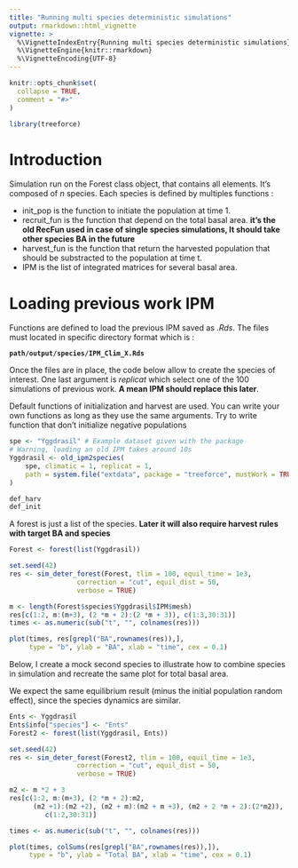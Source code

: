 ```yaml
---
title: "Running multi species deterministic simulations"
output: rmarkdown::html_vignette
vignette: >
  %\VignetteIndexEntry{Running multi species deterministic simulations}
  %\VignetteEngine{knitr::rmarkdown}
  %\VignetteEncoding{UTF-8}
---
```


```r
knitr::opts_chunk$set(
  collapse = TRUE,
  comment = "#>"
)
```

```r
library(treeforce)
```

# Introduction

Simulation run on the Forest class object, that contains all elements. It's composed of *n* species. Each species is defined by multiples functions :

-   init_pop is the function to initiate the population at time 1.
-   recruit_fun is the function that depend on the total basal area. **it's the old RecFun used in case of single species simulations, It should take other species BA in the future**
-   harvest_fun is the function that return the harvested population that should be substracted to the population at time t.
-   IPM is the list of integrated matrices for several basal area.

# Loading previous work IPM

Functions are defined to load the previous IPM saved as *.Rds*. The files must located in specific directory format which is :

**`path/output/species/IPM_Clim_X.Rds`**

Once the files are in place, the code below allow to create the species of interest. One last argument is *replicat* which select one of the 100 simulations of previous work. **A mean IPM should replace this later**.

Default functions of initialization and harvest are used. You can write your own functions as long as they use the same arguments. Try to write function that don't initialize negative populations

```r
spe <- "Yggdrasil" # Example dataset given with the package
# Warning, loading an old IPM takes around 10s
Yggdrasil <- old_ipm2species(
    spe, climatic = 1, replicat = 1,
    path = system.file("extdata", package = "treeforce", mustWork = TRUE),
)

def_harv
def_init
```

A forest is just a list of the species. **Later it will also require harvest rules with target BA and species**

```r
Forest <- forest(list(Yggdrasil))

set.seed(42)
res <- sim_deter_forest(Forest, tlim = 100, equil_time = 1e3,
                 correction = "cut", equil_dist = 50,
                 verbose = TRUE)

m <- length(Forest$species$Yggdrasil$IPM$mesh)
res[c(1:2, m:(m+3), (2 *m + 2):(2 *m + 3)), c(1:3,30:31)]
times <- as.numeric(sub("t", "", colnames(res)))

plot(times, res[grepl("BA",rownames(res)),], 
     type = "b", ylab = "BA", xlab = "time", cex = 0.1)
```

Below, I create a mock second species to illustrate how to combine species in simulation and recreate the same plot for total basal area.

We expect the same equilibrium result (minus the initial population random effect), since the species dynamics are similar. 

```r
Ents <- Yggdrasil
Ents$info["species"] <- "Ents"
Forest2 <- forest(list(Yggdrasil, Ents))

set.seed(42)
res <- sim_deter_forest(Forest2, tlim = 100, equil_time = 1e3,
                 correction = "cut", equil_dist = 50,
                 verbose = TRUE)

m2 <- m *2 + 3
res[c(1:2, m:(m+3), (2 *m + 2):m2, 
      (m2 +1):(m2 +2), (m2 + m):(m2 + m +3), (m2 + 2 *m + 2):(2*m2)),
         c(1:2,30:31)]

times <- as.numeric(sub("t", "", colnames(res)))

plot(times, colSums(res[grepl("BA",rownames(res)),]), 
     type = "b", ylab = "Total BA", xlab = "time", cex = 0.1)
```

